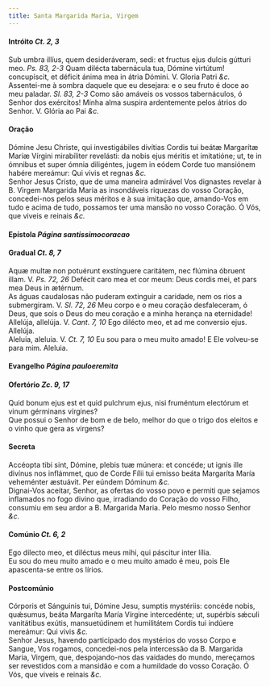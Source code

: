 ```yaml
---
title: Santa Margarida Maria, Virgem
---
```



<h4 class="text-center">Intróito <em>Ct. 2, 3</em></h4>
<div class="container-fluid">
<div class="row">
<div class="col-6 dropcaps text-justify">
Sub umbra illíus, quem desideráveram, sedi: et fructus ejus dulcis gútturi meo. <em>Ps. 83, 2-3</em> Quam dilécta tabernácula tua, Dómine virtútum! concupíscit, et déficit ánima mea in átria Dómini.
V. Gloria Patri <em>&c.</em>
</div>
<div class="col-6 dropcaps text-justify">
Assentei-me à sombra daquele que eu desejara: e o seu fruto é doce ao meu paladar. <em>Sl. 83, 2-3</em> Como são amáveis os vossos tabernáculos, ó Senhor dos exércitos! Minha alma suspira ardentemente pelos átrios do Senhor.
V. Glória ao Pai <em>&c.</em>
</div>
</div>
</div>

<h4 class="text-center">Oração</h4>
<div class="container-fluid">
<div class="row">
<div class="col-6 dropcaps text-justify">
Dómine Jesu Christe, qui investigábiles divítias Cordis tui beátæ Margarítæ Maríæ Vírgini mirabíliter revelásti: da nobis ejus méritis et imitatióne; ut, te in ómnibus et super ómnia diligéntes, jugem in eódem Corde tuo mansiónem habére mereámur: Qui vivis et regnas <em>&c.</em>
</div>
<div class="col-6 dropcaps text-justify">
Senhor Jesus Cristo, que de uma maneira admirável Vos dignastes revelar à B. Virgem Margarida Maria as insondáveis riquezas do vosso Coração, concedei-nos pelos seus méritos e à sua imitação que, amando-Vos em tudo e acima de tudo, possamos ter uma mansão no vosso Coração. Ó Vós, que viveis e reinais <em>&c.</em>
</div>
</div>
</div>

<h4 class="text-center">Epístola <em>Página santissimocoracao</em></h4>

<h4 class="text-center">Gradual <em>Ct. 8, 7</em></h4>
<div class="container-fluid">
<div class="row">
<div class="col-6 dropcaps text-justify">
Aquæ multæ non potuérunt exstínguere caritátem, nec flúmina óbruent illam. V. <em>Ps. 72, 26</em> Defécit caro mea et cor meum: Deus cordis mei, et pars mea Deus in ætérnum.
</div>
<div class="col-6 dropcaps text-justify">
As águas caudalosas não puderam extinguir a caridade, nem os rios a submergiram. V. <em>Sl. 72, 26</em> Meu corpo e o meu coração desfaleceram, ó Deus, que sois o Deus do meu coração e a minha herança na eternidade!
</div>
<div class="col-6 text-justify">
Allelúja, allelúja. V. <em>Cant. 7, 10</em> Ego dilécto meo, et ad me conversio ejus. Allelúja.
</div>
<div class="col-6 text-justify">
Aleluia, aleluia. V. <em>Ct. 7, 10</em> Eu sou para o meu muito amado! E Ele volveu-se para mim. Aleluia.
</div>
</div>
</div>

<h4 class="text-center">Evangelho <em>Página pauloeremita</em></h4>

<h4 class="text-center">Ofertório <em>Zc. 9, 17</em></h4>
<div class="container-fluid">
<div class="row">
<div class="col-6 dropcaps text-justify">
Quid bonum ejus est et quid pulchrum ejus, nisi fruméntum electórum et vinum gérminans vírgines?
</div>
<div class="col-6 dropcaps text-justify">
Que possui o Senhor de bom e de belo, melhor do que o trigo dos eleitos e o vinho que gera as virgens?
</div>
</div>
</div>

<h4 class="text-center">Secreta</h4>
<div class="container-fluid">
<div class="row">
<div class="col-6 dropcaps text-justify">
Accéopta tibi sint, Dómine, plebis tuæ múnera: et concéde; ut ignis ille divínus nos inflámmet, quo de Corde Fílii tui emisso beáta Margaríta María veheménter æstuávit. Per eúndem Dóminum <em>&c.</em>
</div>
<div class="col-6 dropcaps text-justify">
Dignai-Vos aceitar, Senhor, as ofertas do vosso povo e permiti que sejamos inflamados no fogo divino que, irradiando do Coração do vosso Filho, consumiu em seu ardor a B. Margarida Maria. Pelo mesmo nosso Senhor <em>&c.</em>
</div>
</div>
</div>

<h4 class="text-center">Comúnio <em>Ct. 6, 2</em></h4>
<div class="container-fluid">
<div class="row">
<div class="col-6 dropcaps text-justify">
Ego dilecto meo, et diléctus meus mihi, qui páscitur inter lília.
</div>
<div class="col-6 dropcaps text-justify">
Eu sou do meu muito amado e o meu muito amado é meu, pois Ele apascenta-se entre os lírios.
</div>
</div>
</div>

<h4 class="text-center">Postcomúnio</h4>
<div class="container-fluid">
<div class="row">
<div class="col-6 dropcaps text-justify">
Córporis et Sánguinis tui, Dómine Jesu, sumptis mystériis: concéde nobis, quǽsumus, beáta Margaríta María Vírgine intercedénte; ut, supérbis sǽculi vanitátibus exútis, mansuetúdinem et humilitátem Cordis tui indúere mereámur: Qui vivis <em>&c.</em>
</div>
<div class="col-6 dropcaps text-justify">
Senhor Jesus, havendo participado dos mystérios do vosso Corpo e Sangue, Vos rogamos, concedei-nos pela intercessão da B. Margarida Maria, Virgem, que, despojando-nos das vaidades do mundo, mereçamos ser revestidos com a mansidão e com a humildade do vosso Coração. Ó Vós, que viveis e reinais <em>&c.</em>
</div>
</div>
</div>
